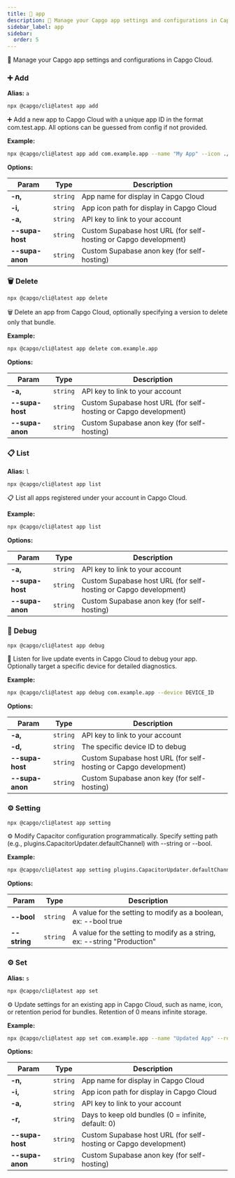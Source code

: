 ```yaml
---
title: 📱 app
description: 📱 Manage your Capgo app settings and configurations in Capgo Cloud.
sidebar_label: app
sidebar:
  order: 5
---
```


📱 Manage your Capgo app settings and configurations in Capgo Cloud.

### <a id="app-add"></a> ➕ **Add**

**Alias:** `a`

```bash
npx @capgo/cli@latest app add
```

➕ Add a new app to Capgo Cloud with a unique app ID in the format com.test.app.
All options can be guessed from config if not provided.

**Example:**

```bash
npx @capgo/cli@latest app add com.example.app --name "My App" --icon ./icon.png
```

**Options:**

| Param          | Type          | Description          |
| -------------- | ------------- | -------------------- |
| **-n,** | <code>string</code> | App name for display in Capgo Cloud |
| **-i,** | <code>string</code> | App icon path for display in Capgo Cloud |
| **-a,** | <code>string</code> | API key to link to your account |
| **--supa-host** | <code>string</code> | Custom Supabase host URL (for self-hosting or Capgo development) |
| **--supa-anon** | <code>string</code> | Custom Supabase anon key (for self-hosting) |

### <a id="app-delete"></a> 🗑️ **Delete**

```bash
npx @capgo/cli@latest app delete
```

🗑️ Delete an app from Capgo Cloud, optionally specifying a version to delete only that bundle.

**Example:**

```bash
npx @capgo/cli@latest app delete com.example.app
```

**Options:**

| Param          | Type          | Description          |
| -------------- | ------------- | -------------------- |
| **-a,** | <code>string</code> | API key to link to your account |
| **--supa-host** | <code>string</code> | Custom Supabase host URL (for self-hosting or Capgo development) |
| **--supa-anon** | <code>string</code> | Custom Supabase anon key (for self-hosting) |

### <a id="app-list"></a> 📋 **List**

**Alias:** `l`

```bash
npx @capgo/cli@latest app list
```

📋 List all apps registered under your account in Capgo Cloud.

**Example:**

```bash
npx @capgo/cli@latest app list
```

**Options:**

| Param          | Type          | Description          |
| -------------- | ------------- | -------------------- |
| **-a,** | <code>string</code> | API key to link to your account |
| **--supa-host** | <code>string</code> | Custom Supabase host URL (for self-hosting or Capgo development) |
| **--supa-anon** | <code>string</code> | Custom Supabase anon key (for self-hosting) |

### <a id="app-debug"></a> 🐞 **Debug**

```bash
npx @capgo/cli@latest app debug
```

🐞 Listen for live update events in Capgo Cloud to debug your app.
Optionally target a specific device for detailed diagnostics.

**Example:**

```bash
npx @capgo/cli@latest app debug com.example.app --device DEVICE_ID
```

**Options:**

| Param          | Type          | Description          |
| -------------- | ------------- | -------------------- |
| **-a,** | <code>string</code> | API key to link to your account |
| **-d,** | <code>string</code> | The specific device ID to debug |
| **--supa-host** | <code>string</code> | Custom Supabase host URL (for self-hosting or Capgo development) |
| **--supa-anon** | <code>string</code> | Custom Supabase anon key (for self-hosting) |

### <a id="app-setting"></a> ⚙️ **Setting**

```bash
npx @capgo/cli@latest app setting
```

⚙️ Modify Capacitor configuration programmatically.
Specify setting path (e.g., plugins.CapacitorUpdater.defaultChannel) with --string or --bool.

**Example:**

```bash
npx @capgo/cli@latest app setting plugins.CapacitorUpdater.defaultChannel --string "Production"
```

**Options:**

| Param          | Type          | Description          |
| -------------- | ------------- | -------------------- |
| **--bool** | <code>string</code> | A value for the setting to modify as a boolean, ex: --bool true |
| **--string** | <code>string</code> | A value for the setting to modify as a string, ex: --string "Production" |

### <a id="app-set"></a> ⚙️ **Set**

**Alias:** `s`

```bash
npx @capgo/cli@latest app set
```

⚙️ Update settings for an existing app in Capgo Cloud, such as name, icon, or retention period for bundles.
Retention of 0 means infinite storage.

**Example:**

```bash
npx @capgo/cli@latest app set com.example.app --name "Updated App" --retention 30
```

**Options:**

| Param          | Type          | Description          |
| -------------- | ------------- | -------------------- |
| **-n,** | <code>string</code> | App name for display in Capgo Cloud |
| **-i,** | <code>string</code> | App icon path for display in Capgo Cloud |
| **-a,** | <code>string</code> | API key to link to your account |
| **-r,** | <code>string</code> | Days to keep old bundles (0 = infinite, default: 0) |
| **--supa-host** | <code>string</code> | Custom Supabase host URL (for self-hosting or Capgo development) |
| **--supa-anon** | <code>string</code> | Custom Supabase anon key (for self-hosting) |

